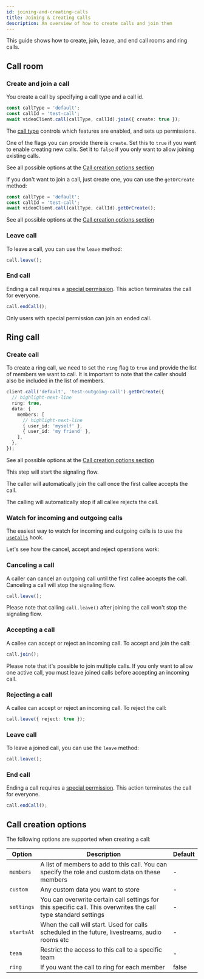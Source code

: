 ```yaml
---
id: joining-and-creating-calls
title: Joining & Creating Calls
description: An overview of how to create calls and join them
---
```



This guide shows how to create, join, leave, and end call rooms and ring calls.

## Call room

### Create and join a call

You create a call by specifying a call type and a call id.

```ts
const callType = 'default';
const callId = 'test-call';
await videoClient.call(callType, callId).join({ create: true });
```

The [call type](../../guides/configuring-call-types) controls which features are enabled, and sets up permissions.

One of the flags you can provide there is `create`. Set this to `true` if you want to enable creating new calls. Set it to `false` if you only want to allow joining existing calls.

See all possible options at the [Call creation options section](#call-creation-options)

If you don't want to join a call, just create one, you can use the `getOrCreate` method:

```typescript
const callType = 'default';
const callId = 'test-call';
await videoClient.call(callType, callId).getOrCreate();
```

See all possible options at the [Call creation options section](#call-creation-options)

### Leave call

To leave a call, you can use the `leave` method:

```typescript
call.leave();
```

### End call

Ending a call requires a [special permission](../../guides/permissions-and-moderation). This action terminates the call for everyone.

```typescript
call.endCall();
```

Only users with special permission can join an ended call.

## Ring call

### Create call

To create a ring call, we need to set the `ring` flag to `true` and provide the list of members we want to call.
It is important to note that the caller should also be included in the list of members.

```typescript
client.call('default', 'test-outgoing-call').getOrCreate({
  // highlight-next-line
  ring: true,
  data: {
    members: [
      // highlight-next-line
      { user_id: 'myself' },
      { user_id: 'my friend' },
    ],
  },
});
```

See all possible options at the [Call creation options section](#call-creation-options)

This step will start the signaling flow.

The caller will automatically join the call once the first callee accepts the call.

The calling will automatically stop if all callee rejects the call.

### Watch for incoming and outgoing calls

The easiest way to watch for incoming and outgoing calls is to use the [`useCalls`](../../call-engine/hooks-and-contexts/#usecalls) hook.

Let's see how the cancel, accept and reject operations work:

### Canceling a call

A caller can cancel an outgoing call until the first callee accepts the call. Canceling a call will stop the signaling flow.

```typescript
call.leave();
```

Please note that calling `call.leave()` after joining the call won't stop the signaling flow.

### Accepting a call

A callee can accept or reject an incoming call. To accept and join the call:

```typescript
call.join();
```

Please note that it's possible to join multiple calls. If you only want to allow one active call, you must leave joined calls before accepting an incoming call.

### Rejecting a call

A callee can accept or reject an incoming call. To reject the call:

```typescript
call.leave({ reject: true });
```

### Leave call

To leave a joined call, you can use the `leave` method:

```typescript
call.leave();
```

### End call

Ending a call requires a [special permission](../../guides/permissions-and-moderation). This action terminates the call for everyone.

```typescript
call.endCall();
```

## Call creation options

The following options are supported when creating a call:

| Option     | Description                                                                                                     | Default |
| ---------- | --------------------------------------------------------------------------------------------------------------- | ------- |
| `members`  | A list of members to add to this call. You can specify the role and custom data on these members                | -       |
| `custom`   | Any custom data you want to store                                                                               | -       |
| `settings` | You can overwrite certain call settings for this specific call. This overwrites the call type standard settings | -       |
| `startsAt` | When the call will start. Used for calls scheduled in the future, livestreams, audio rooms etc                  | -       |
| `team`     | Restrict the access to this call to a specific team                                                             | -       |
| `ring`     | If you want the call to ring for each member                                                                    | false   |
